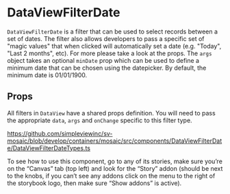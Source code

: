 
<Meta of={stories} />

# DataViewFilterDate

`DataViewFilterDate` is a filter that can be used to select records between a set of dates. The filter also allows developers to pass a specific set of "magic values" that when clicked will automatically set a date (e.g. "Today", "Last 2 months", etc). For more please take a look at the props. The `args` object takes an optional `minDate` prop which can be used to define a minimum date that can be chosen using the datepicker. By default, the minimum date is 01/01/1900.

## Props

All filters in `DataView` have a shared props definition. You will need to pass the appropriate `data`, `args` and `onChange` specific to this filter type.

https://github.com/simpleviewinc/sv-mosaic/blob/develop/containers/mosaic/src/components/DataViewFilterDate/DataViewFilterDateTypes.ts

To see how to use this component, go to any of its stories, make sure you’re on the “Canvas” tab (top left) and look for the “Story” addon (should be next to the knobs, if you can’t see any addons click on the menu to the right of the storybook logo, then make sure “Show addons” is active).

<Canvas of={stories.Playground} />
